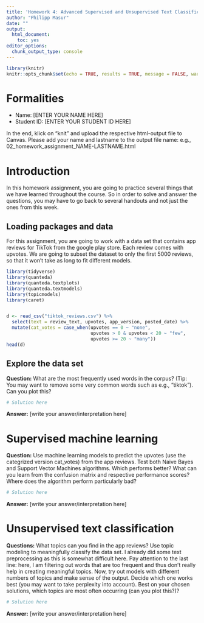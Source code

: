 ```yaml
---
title: 'Homework 4: Advanced Supervised and Unsupervised Text Classification'
author: "Philipp Masur"
date: ""
output:
  html_document:
    toc: yes
editor_options:
  chunk_output_type: console
---
```


```r
library(knitr)
knitr::opts_chunk$set(echo = TRUE, results = TRUE, message = FALSE, warning = FALSE)
```

# Formalities

- Name:         [ENTER YOUR NAME HERE]
- Student ID:   [ENTER YOUR STUDENT ID HERE]   

In the end, klick on "knit" and upload the respective html-output file to Canvas. Please add your name and lastname to the output file name:
e.g., 02_homework_assignment_NAME-LASTNAME.html


# Introduction

In this homework assignment, you are going to practice several things that we have learned throughout the course. So in order to solve and answer the questions, you may have to go back to several handouts and not just the ones from this week. 

## Loading packages and data

For this assignment, you are going to work with a data set that contains app reviews for TikTok from the google play store. Each review comes with upvotes. We are going to subset the dataset to only the first 5000 reviews, so that it won't take as long to fit different models. 

```r
library(tidyverse)
library(quanteda)
library(quanteda.textplots)
library(quanteda.textmodels)
library(topicmodels)
library(caret)


d <- read_csv("tiktok_reviews.csv") %>%
  select(text = review_text, upvotes, app_version, posted_date) %>%
  mutate(cat_votes = case_when(upvotes == 0 ~ "none",
                               upvotes > 0 & upvotes < 20 ~ "few",
                               upvotes >= 20 ~ "many"))
head(d)
```


## Explore the data set

**Question:** What are the most frequently used words in the corpus? (Tip: You may want to remove some very common words such as e.g., "tiktok"). Can you plot this?

```r
# Solution here
```

**Answer:** [write your answer/interpretation here]

# Supervised machine learning

**Question:** Use machine learning models to predict the upvotes (use the categrized version cat_votes) from the app reviews. Test both Naive Bayes and Support Vector Machines algorithms. Which performs better? What can you learn from the confusion matrix and respective performance scores? Where does the algorithm perform particularly bad?

```r
# Solution here
```

**Answer:** [write your answer/interpretation here]


# Unsupervised text classification

**Questions:** What topics can you find in the app reviews? Use topic modeling to meaningfully classify the data set. I already did some text preprocessing as this is somewhat difficult here. Pay attention to the last line: here, I am filtering out words that are too frequent and thus don't really help in creating meaningful topics. Now, try out models with different numbers of topics and make sense of the output. Decide which one works best (you may want to take perplexity into account). Best on your chosen solutions, which topics are most often occurring (can you plot this?)? 

```r
# Solution here
```


**Answer:** [write your answer/interpretation here]
